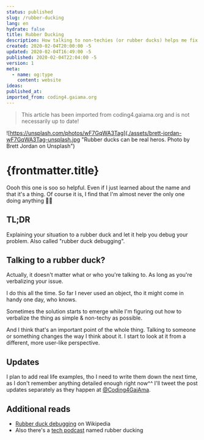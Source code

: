 ```yaml
---
status: published
slug: /rubber-ducking
lang: en
hydrate: false
title: Rubber Ducking
description: How talking to non-techies (or rubber ducks) helps me fix my problems. Sometimes even before actually talking
created: 2020-02-04T20:00:00 -5
updated: 2020-02-04T16:49:00 -5
published: 2020-02-04T22:04:00 -5
version: 1
meta:
  - name: og:type
    content: website
ideas:
published_at:
imported_from: coding4.gaiama.org
---
```



> This article has been imported from coding4.gaiama.org and is not necessarily up to date!

![https://unsplash.com/photos/wF7GqWA3Tag](./assets/brett-jordan-wF7GqWA3Tag-unsplash.jpg "Rubber ducks can be real heros. Photo by Brett Jordan on Unsplash")

# {frontmatter.title}

Oooh this one is soo so helpful. Even if I just learned about the name and that it's a thing. Of course it is, I find that I'm almost never the only one doing anything 🤦‍♂️

## TL;DR

Explaining your situation to a rubber duck and let it help you debug your problem. Also called "rubber duck debugging".

## Talking to a rubber duck?

Actually, it doesn't matter what or who you're talking to. As long as you're verbalizing your issue.

I do this all the time. So far I never used an object, tho it might come in handy one day, who knows.

Sometimes the solution starts to emerge while I'm figuring out how to verbalize the thing as simple & non-techy as possible.

And I think that's an important point of the whole thing. Talking to someone or something changes the way I think about it. I start to look at it from a different, more user-like perspective.

## Updates

I plan to add real life examples, tho I need to write them down the next time, as I don't remember anything detailed enough right now^^ I'll tweet the post updates separately as they happen at [@Coding4GaiAma](https://twitter.com/coding4gaiama).

## Additional reads

- [Rubber duck debugging](https://en.wikipedia.org/wiki/Rubber_duck_debugging) on Wikipedia
- Also there's a [tech podcast] named rubber ducking

[tech podcast]: https://skovy.dev/introducing-rubber-ducking-a-podcast-about-all-things-frontend/
